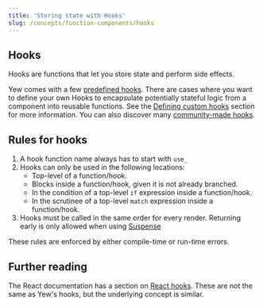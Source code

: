 ```yaml
---
title: 'Storing state with Hooks'
slug: /concepts/function-components/hooks
---
```


## Hooks

Hooks are functions that let you store state and perform side effects.

Yew comes with a few [predefined hooks](/concepts/function-components/hooks/predefined-hooks.mdx).
There are cases where you want to define your own Hooks to encapsulate potentially stateful logic from a component into reusable functions.
See the [Defining custom hooks](concepts/function-components/hooks/custom-hooks.mdx#defining-custom-hooks) section for more information.
You can also discover many [community-made hooks](/community/awesome#hooks).

## Rules for hooks

1. A hook function name always has to start with `use_`
2. Hooks can only be used in the following locations:
    - Top-level of a function/hook.
    - Blocks inside a function/hook, given it is not already branched.
    - In the condition of a top-level `if` expression inside a function/hook.
    - In the scrutinee of a top-level `match` expression inside a function/hook.
3. Hooks must be called in the same order for every render. Returning early is only allowed when using [Suspense](../../suspense.mdx)

These rules are enforced by either compile-time or run-time errors.

## Further reading

The React documentation has a section on [React hooks](https://reactjs.org/docs/hooks-intro.html).
These are not the same as Yew's hooks, but the underlying concept is similar.
